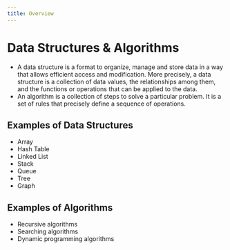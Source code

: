 ```yaml
---
title: Overview
---
```

# Data Structures & Algorithms
- A data structure is a format to organize, manage and store data in a way that allows efficient access and modification. More precisely, a data structure is a collection of data values, the relationships among them, and the functions or operations that can be applied to the data.
- An algorithm is a collection of steps to solve a particular problem. It is a set of rules that precisely define a sequence of operations.

## Examples of Data Structures
- Array
- Hash Table
- Linked List
- Stack
- Queue
- Tree
- Graph

## Examples of Algorithms
- Recursive algorithms
- Searching algorithms
- Dynamic programming algorithms